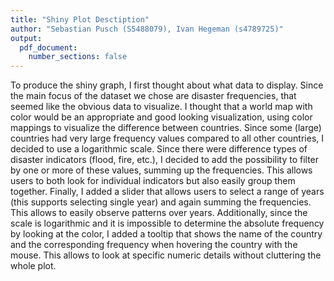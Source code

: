 ```yaml
---
title: "Shiny Plot Desctiption"
author: "Sebastian Pusch (S5488079), Ivan Hegeman (s4789725)"
output: 
  pdf_document:
    number_sections: false
---
```


To produce the shiny graph, I first thought about what data to display. Since the main focus of the dataset we chose are disaster frequencies, that seemed like the obvious data to visualize. I thought that a world map with color would be an appropriate and good looking visualization, using color mappings to visualize the difference between countries. Since some (large) countries had very large frequency values compared to all other countries, I decided to use a logarithmic scale. Since there were difference types of disaster indicators (flood, fire, etc.), I decided to add the possibility to filter by one or more of these values, summing up the frequencies. This allows users to both look for individual indicators but also easily group them together. Finally, I added a slider that allows users to select a range of years (this supports selecting single year) and again summing the frequencies. This allows to easily observe patterns over years. Additionally, since the scale is logarithmic and it is impossible to determine the absolute frequency by looking at the color, I added a tooltip that shows the name of the country and the corresponding frequency when hovering the country with the mouse. This allows to look at specific numeric details without cluttering the whole plot.